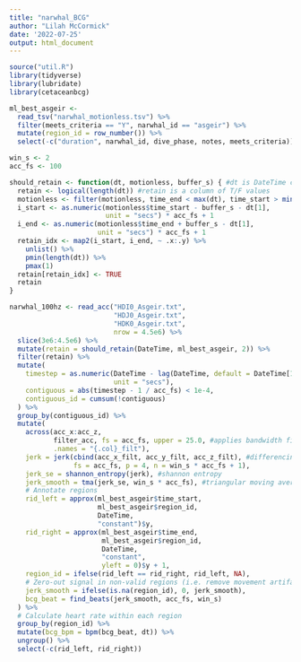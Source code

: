 ```yaml
---
title: "narwhal_BCG"
author: "Lilah McCormick"
date: '2022-07-25'
output: html_document
---
```

```r
source("util.R")
library(tidyverse)
library(lubridate)
library(cetaceanbcg)
```

```r
ml_best_asgeir <- 
  read_tsv("narwhal_motionless.tsv") %>% 
  filter(meets_criteria == "Y", narwhal_id == "asgeir") %>% 
  mutate(region_id = row_number()) %>% 
  select(-c("duration", narwhal_id, dive_phase, notes, meets_criteria))
```


```r
win_s <- 2
acc_fs <- 100

should_retain <- function(dt, motionless, buffer_s) { #dt is DateTime col of acc data
  retain <- logical(length(dt)) #retain is a column of T/F values 
  motionless <- filter(motionless, time_end < max(dt), time_start > min(dt))
  i_start <- as.numeric(motionless$time_start - buffer_s - dt[1],
                        unit = "secs") * acc_fs + 1
  i_end <- as.numeric(motionless$time_end + buffer_s - dt[1],
                      unit = "secs") * acc_fs + 1
  retain_idx <- map2(i_start, i_end, ~ .x:.y) %>% 
    unlist() %>% 
    pmin(length(dt)) %>% 
    pmax(1)
  retain[retain_idx] <- TRUE
  retain
}

narwhal_100hz <- read_acc("HDI0_Asgeir.txt", 
                          "HDJ0_Asgeir.txt", 
                          "HDK0_Asgeir.txt", 
                          nrow = 4.5e6) %>% 
  slice(3e6:4.5e6) %>% 
  mutate(retain = should_retain(DateTime, ml_best_asgeir, 2)) %>% 
  filter(retain) %>% 
  mutate(
    timestep = as.numeric(DateTime - lag(DateTime, default = DateTime[1] - acc_fs * 2), 
                          unit = "secs"),
    contiguous = abs(timestep - 1 / acc_fs) < 1e-4,
    contiguous_id = cumsum(!contiguous)
  ) %>% 
  group_by(contiguous_id) %>% 
  mutate(
    across(acc_x:acc_z, 
           filter_acc, fs = acc_fs, upper = 25.0, #applies bandwidth filter
           .names = "{.col}_filt"),
    jerk = jerk(cbind(acc_x_filt, acc_y_filt, acc_z_filt), #differencing
                fs = acc_fs, p = 4, n = win_s * acc_fs + 1),
    jerk_se = shannon_entropy(jerk), #shannon entropy
    jerk_smooth = tma(jerk_se, win_s * acc_fs), #triangular moving average - why do I have lots of NA values?
    # Annotate regions
    rid_left = approx(ml_best_asgeir$time_start, 
                      ml_best_asgeir$region_id, 
                      DateTime, 
                      "constant")$y,
    rid_right = approx(ml_best_asgeir$time_end, 
                       ml_best_asgeir$region_id, 
                       DateTime, 
                       "constant", 
                       yleft = 0)$y + 1,
    region_id = ifelse(rid_left == rid_right, rid_left, NA),
    # Zero-out signal in non-valid regions (i.e. remove movement artifacts)
    jerk_smooth = ifelse(is.na(region_id), 0, jerk_smooth),
    bcg_beat = find_beats(jerk_smooth, acc_fs, win_s)
  ) %>% 
  # Calculate heart rate within each region
  group_by(region_id) %>% 
  mutate(bcg_bpm = bpm(bcg_beat, dt)) %>% 
  ungroup() %>% 
  select(-c(rid_left, rid_right))
```